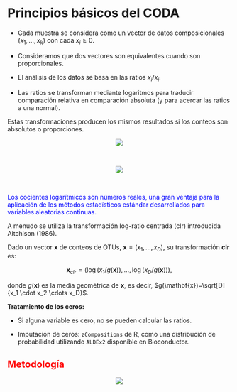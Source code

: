 # Principios básicos del CODA

-   Cada muestra se considera como un vector de datos composicionales $(x_1, \ldots, x_k)$ con cada $x_i \geq 0$.

-   Consideramos que dos vectores son equivalentes cuando son proporcionales.

-   El análisis de los datos se basa en las ratios $x_i/x_j$.

-   Las ratios se transforman mediante logaritmos para traducir comparación relativa en comparación absoluta (y para acercar las ratios a una normal).

[Estas transformaciones producen los mismos resultados si los conteos son absolutos o proporciones]{.highlight}.

<center>![](images/coda2.PNG)</center>

<br>

<center>![](images/coda3.PNG)</center>

<br>

<font color="blue"> Los cocientes logarítmicos son números reales, una gran ventaja para la aplicación de los métodos estadísticos estándar desarrollados para variables aleatorias continuas.</font>

A menudo se utiliza la transformación log-ratio centrada (clr) introducida Aitchison (1986).

Dado un vector $\mathbf{x}$ de conteos de OTUs, $\mathbf{x}=(x_1, \ldots,x_D)$, su transformación **clr** es:

$$\mathbf{x}_{clr}= \left( \log(x_1/g(\mathbf{x})),\ldots, \log(x_D/g(\mathbf{x}))\right),$$

donde $g(\mathbf{x})$ es la media geométrica de $\mathbf{x}$, es decir, $g(\mathbf{x})=\sqrt[D]{x_1 \cdot x_2 \cdots x_D}$.

**Tratamiento de los ceros:**

-   Si alguna variable es cero, no se pueden calcular las ratios.

-   Imputación de ceros: `zCompositions` de R, como una distribución de probabilidad utilizando `ALDEx2` disponible en Bioconductor.

## <font color="red"> Metodología </font>

::: box
<center>![](images/proceso.PNG)</center>
:::
